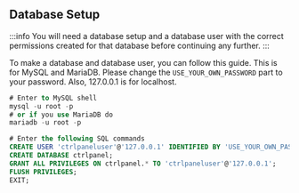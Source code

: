 ## Database Setup

:::info
You will need a database setup and a database user with the correct permissions created for that database before
continuing any further.
:::

To make a database and database user, you can follow this guide.
This is for MySQL and MariaDB. Please change the `USE_YOUR_OWN_PASSWORD` part to your password. Also, 127.0.0.1 is for localhost.

```sql
# Enter to MySQL shell
mysql -u root -p
# or if you use MariaDB do
mariadb -u root -p

# Enter the following SQL commands
CREATE USER 'ctrlpaneluser'@'127.0.0.1' IDENTIFIED BY 'USE_YOUR_OWN_PASSWORD';
CREATE DATABASE ctrlpanel;
GRANT ALL PRIVILEGES ON ctrlpanel.* TO 'ctrlpaneluser'@'127.0.0.1';
FLUSH PRIVILEGES;
EXIT;
```